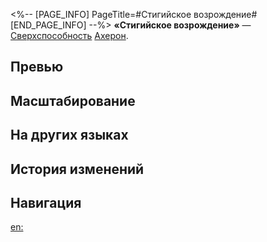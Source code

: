 <%-- [PAGE_INFO]
PageTitle=#Стигийское возрождение#
[END_PAGE_INFO] --%>
{{Навык Инфобокс
|Название         = Стигийское возрождение
|Изображение      = Навык Стигийское возрождение.png
|Персонаж         = Ахерон
|Тип              = Сверхспособность
|Тэг              = Групповая атака
|УронСтойк        = 5
|ЭнергияГен       = 
|Энергия          = 
|Длительность     = 
|Описание         = 
|Свойство1        = 
|Масштабирование1 = 
}}
'''«Стигийское возрождение»''' — [[Сверхспособность]] [[Ахерон]].

==Превью==
{{Превью
|Файл = Стигийское возрождение Превью
}}

==Масштабирование==
{{Масштабирование навыка|тип=Сверхспособность
|72%;76.8%;81.6%;86.4%;91.2%;96%;102%;108%;114%;120%;124.8%;129.6%;134.4%;139.2%;144%
}}

==На других языках==
{{На других языках
|en   = Stygian Resurge
|zhs  = 黄泉返渡
|zht  = 黃泉返渡
|ja   = 黄泉返り
|ko   = 황천의 귀환
|es   = Resurgimiento estigio
|fr   = Vengeance du Styx
|ru   = Стигийское возрождение
|th   = Stygian Resurge
|vi   = Hoàng Tuyền Vượt Kiếp
|de   = Zurück ins Jenseits
|id   = Stygian Resurge
|pt   = Ressurreição Estígia
}}

==История изменений==
{{История изменений|3.5}}

==Навигация==
{{Навык Навбокс|Ахерон}}

[[en:]]